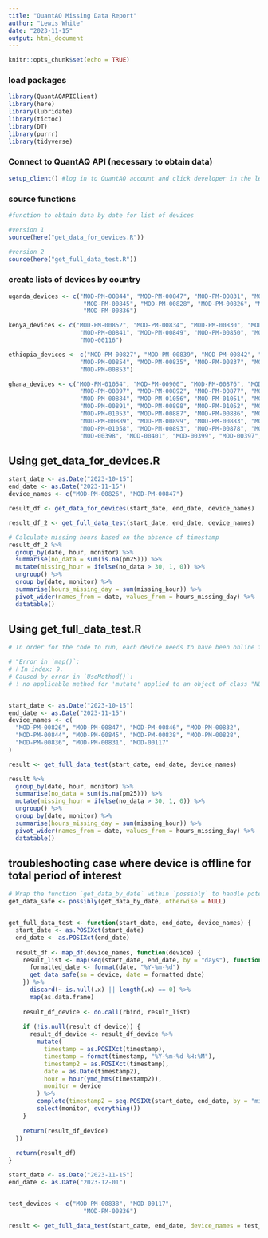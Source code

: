 ```yaml
---
title: "QuantAQ Missing Data Report"
author: "Lewis White"
date: "2023-11-15"
output: html_document
---
```


```r
knitr::opts_chunk$set(echo = TRUE)
```

### load packages 
```r
library(QuantAQAPIClient)
library(here) 
library(lubridate) 
library(tictoc)
library(DT)
library(purrr)
library(tidyverse)
```

### Connect to QuantAQ API (necessary to obtain data)
```r
setup_client() #log in to QuantAQ account and click developer in the left menu to grab API key
```

### source functions
```r
#function to obtain data by date for list of devices

#version 1
source(here("get_data_for_devices.R"))

#version 2
source(here("get_full_data_test.R"))
```

### create lists of devices by country 

```r
uganda_devices <- c("MOD-PM-00844", "MOD-PM-00847", "MOD-PM-00831", "MOD-PM-00846", "MOD-PM-00832",
                     "MOD-PM-00845", "MOD-PM-00828", "MOD-PM-00826", "MOD-PM-00838", "MOD-00117",
                     "MOD-PM-00836")

kenya_devices <- c("MOD-PM-00852", "MOD-PM-00834", "MOD-PM-00830", "MOD-PM-00840", "MOD-PM-00843",
                    "MOD-PM-00841", "MOD-PM-00849", "MOD-PM-00850", "MOD-PM-00848", "MOD-PM-00829",
                    "MOD-00116")

ethiopia_devices <- c("MOD-PM-00827", "MOD-PM-00839", "MOD-PM-00842", "MOD-PM-00833", "MOD-PM-00855",
                    "MOD-PM-00854", "MOD-PM-00835", "MOD-PM-00837", "MOD-PM-00851", "MOD-00118",
                    "MOD-PM-00853")

ghana_devices <- c("MOD-PM-01054", "MOD-PM-00900", "MOD-PM-00876", "MOD-PM-00882", "MOD-PM-00896",
                    "MOD-PM-00897", "MOD-PM-00892", "MOD-PM-00877", "MOD-PM-01060", "MOD-PM-01055",
                    "MOD-PM-00884", "MOD-PM-01056", "MOD-PM-01051", "MOD-PM-01059", "MOD-PM-00881",
                    "MOD-PM-00891", "MOD-PM-00898", "MOD-PM-01052", "MOD-00400", "MOD-PM-00894",
                    "MOD-PM-01053", "MOD-PM-00887", "MOD-PM-00886", "MOD-PM-00879", "MOD-PM-00890",
                    "MOD-PM-00889", "MOD-PM-00899", "MOD-PM-00883", "MOD-PM-00895", "MOD-PM-01057",
                    "MOD-PM-01058", "MOD-PM-00893", "MOD-PM-00878", "MOD-PM-00888", "MOD-PM-00885",
                    "MOD-00398", "MOD-00401", "MOD-00399", "MOD-00397", "MOD-PM-00880")
```


## Using get_data_for_devices.R
```r
start_date <- as.Date("2023-10-15")
end_date <- as.Date("2023-11-15")
device_names <- c("MOD-PM-00826", "MOD-PM-00847")

result_df <- get_data_for_devices(start_date, end_date, device_names)

result_df_2 <- get_full_data_test(start_date, end_date, device_names)

# Calculate missing hours based on the absence of timestamp
result_df_2 %>%
  group_by(date, hour, monitor) %>%
  summarise(no_data = sum(is.na(pm25))) %>%
  mutate(missing_hour = ifelse(no_data > 30, 1, 0)) %>%
  ungroup() %>%
  group_by(date, monitor) %>%
  summarise(hours_missing_day = sum(missing_hour)) %>%
  pivot_wider(names_from = date, values_from = hours_missing_day) %>%
  datatable()

```

## Using get_full_data_test.R

```r
# In order for the code to run, each device needs to have been online for at least one observation between the specified start date and end date. Otherwise, the following error will result: 

# "Error in `map()`:
# ℹ In index: 9.
# Caused by error in `UseMethod()`:
# ! no applicable method for 'mutate' applied to an object of class "NULL""


start_date <- as.Date("2023-10-15")
end_date <- as.Date("2023-11-15")
device_names <- c(
  "MOD-PM-00826", "MOD-PM-00847", "MOD-PM-00846", "MOD-PM-00832", 
  "MOD-PM-00844", "MOD-PM-00845", "MOD-PM-00838", "MOD-PM-00828", 
  "MOD-PM-00836", "MOD-PM-00831", "MOD-00117"
)

result <- get_full_data_test(start_date, end_date, device_names)

result %>%
  group_by(date, hour, monitor) %>%
  summarise(no_data = sum(is.na(pm25))) %>%
  mutate(missing_hour = ifelse(no_data > 30, 1, 0)) %>%
  ungroup() %>%
  group_by(date, monitor) %>%
  summarise(hours_missing_day = sum(missing_hour)) %>%
  pivot_wider(names_from = date, values_from = hours_missing_day) %>%
  datatable()
```




## troubleshooting case where device is offline for total period of interest

```r
# Wrap the function `get_data_by_date` within `possibly` to handle potential errors
get_data_safe <- possibly(get_data_by_date, otherwise = NULL)


get_full_data_test <- function(start_date, end_date, device_names) {
  start_date <- as.POSIXct(start_date)
  end_date <- as.POSIXct(end_date)
  
  result_df <- map_df(device_names, function(device) {
    result_list <- map(seq(start_date, end_date, by = "days"), function(date) {
      formatted_date <- format(date, "%Y-%m-%d")
      get_data_safe(sn = device, date = formatted_date)
    }) %>%
      discard(~ is.null(.x) || length(.x) == 0) %>%
      map(as.data.frame)
    
    result_df_device <- do.call(rbind, result_list)
    
    if (!is.null(result_df_device)) {
      result_df_device <- result_df_device %>%
        mutate(
          timestamp = as.POSIXct(timestamp),
          timestamp = format(timestamp, "%Y-%m-%d %H:%M"),
          timestamp2 = as.POSIXct(timestamp),
          date = as.Date(timestamp2),
          hour = hour(ymd_hms(timestamp2)),
          monitor = device
        ) %>%
        complete(timestamp2 = seq.POSIXt(start_date, end_date, by = "min")) %>%
        select(monitor, everything())
    }
    
    return(result_df_device)
  })
  
  return(result_df)
}

```


```r
start_date <- as.Date("2023-11-15")
end_date <- as.Date("2023-12-01")


test_devices <- c("MOD-PM-00838", "MOD-00117",
                     "MOD-PM-00836")

result <- get_full_data_test(start_date, end_date, device_names = test_devices)
```






